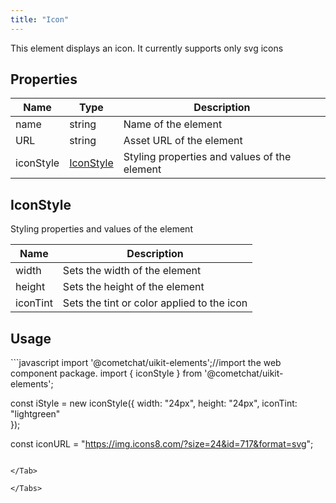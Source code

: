 ```yaml
---
title: "Icon"
---
```


This element displays an icon. It currently supports only svg icons

## Properties

| Name      | Type                                           | Description                                  |
| --------- | ---------------------------------------------- | -------------------------------------------- |
| name      | string                                         | Name of the element                          |
| URL       | string                                         | Asset URL of the element                     |
| iconStyle | [IconStyle](/web-elements/icon#iconstyle) | Styling properties and values of the element |

## IconStyle

Styling properties and values of the element

| Name     | Description                                |
| -------- | ------------------------------------------ |
| width    | Sets the width of the element              |
| height   | Sets the height of the element             |
| iconTint | Sets the tint or color applied to the icon |

## Usage

<Tabs>
<Tab title="JavaScript">
```javascript
import '@cometchat/uikit-elements';//import the web component package.
import { iconStyle } from '@cometchat/uikit-elements';

const iStyle = new iconStyle({
width: "24px",
height: "24px",
iconTint: "lightgreen"  
});

const iconURL = "https://img.icons8.com/?size=24&id=717&format=svg";

<cometchat-icon 
:URL="iconURL"
:iconStyle="iStyle">
</cometchat-icon>
```

</Tab>

</Tabs>
